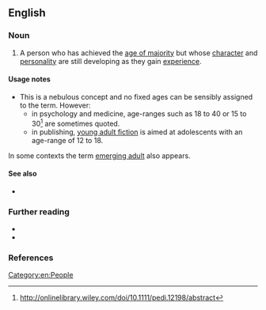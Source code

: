 ==English==

===Noun===
{{en-noun}}

# A person who has achieved the [[age of majority]] but whose [[character]] and [[personality]] are still developing as they gain [[experience]].
#: {{ux|en|'''Young adult''' actress Annie Jay wrote a book called Stars in Your Eyes Feet on the Ground giving career advice for '''young adult''' actors.}}

====Usage notes====
* This is a nebulous concept and no fixed ages can be sensibly assigned to the term. However:
** in psychology and medicine,  age-ranges such as 18 to 40 or 15 to 30<ref>http://onlinelibrary.wiley.com/doi/10.1111/pedi.12198/abstract</ref> are sometimes quoted.
** in publishing, [[young adult fiction]] is aimed at adolescents with an age-range of 12 to 18.

In some contexts the term [[emerging adult]] also appears.

====See also====
* {{l|en|YA}}

===Further reading===
* {{pedia}}
* {{pedia|young adult fiction}}

===References===
<references/>

[[Category:en:People]]